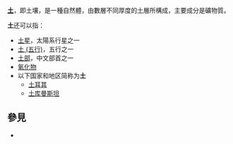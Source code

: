 '''[[土|土]]'''，即土壤，是一種自然體，由數層不同厚度的土層所構成，主要成分是礦物質。

'''土'''还可以指：
*[[土星|土星]]，太陽系行星之一
*[[土_(五行)|土 (五行)]]，五行之一
*[[土部|土部]]，中文部首之一
*[[氧化物|氧化物]]
*以下国家和地区简称为'''土'''
** [[土耳其|土耳其]]
** [[土库曼斯坦|土库曼斯坦]]

== 參見 ==
* {{Lookfrom|土}}

{{消歧义|T|CAT=一字消歧义}}